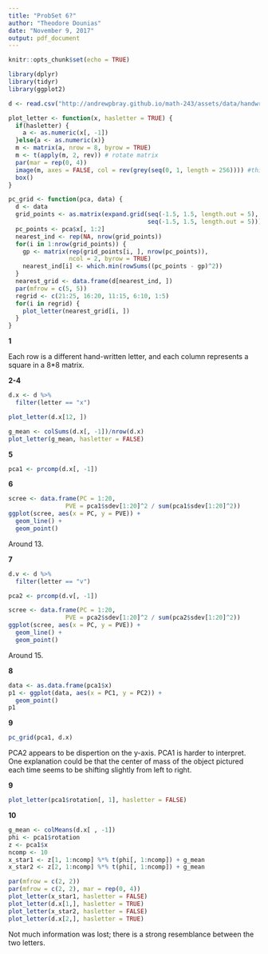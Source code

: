 ```yaml
---
title: "ProbSet 6?"
author: "Theodore Dounias"
date: "November 9, 2017"
output: pdf_document
---
```


```r
knitr::opts_chunk$set(echo = TRUE)

library(dplyr)
library(tidyr)
library(ggplot2)

d <- read.csv("http://andrewpbray.github.io/math-243/assets/data/handwritten.csv")

plot_letter <- function(x, hasletter = TRUE) {
  if(hasletter) {
    a <- as.numeric(x[, -1])
  }else{a <- as.numeric(x)}
  m <- matrix(a, nrow = 8, byrow = TRUE)
  m <- t(apply(m, 2, rev)) # rotate matrix
  par(mar = rep(0, 4))
  image(m, axes = FALSE, col = rev(grey(seq(0, 1, length = 256)))) #this should be a divergent palette
  box()
}

pc_grid <- function(pca, data) {
  d <- data
  grid_points <- as.matrix(expand.grid(seq(-1.5, 1.5, length.out = 5), 
                                       seq(-1.5, 1.5, length.out = 5)))
  pc_points <- pca$x[, 1:2]
  nearest_ind <- rep(NA, nrow(grid_points))
  for(i in 1:nrow(grid_points)) {
    gp <- matrix(rep(grid_points[i, ], nrow(pc_points)), 
                 ncol = 2, byrow = TRUE)
    nearest_ind[i] <- which.min(rowSums((pc_points - gp)^2))
  }
  nearest_grid <- data.frame(d[nearest_ind, ])
  par(mfrow = c(5, 5))
  regrid <- c(21:25, 16:20, 11:15, 6:10, 1:5)
  for(i in regrid) {
    plot_letter(nearest_grid[i, ])
  }
}
```
    
**1**

Each row is a different hand-written letter, and each column represents a square in a 8*8 matrix.
   
**2-4**
```r
d.x <- d %>%
  filter(letter == "x")

plot_letter(d.x[12, ])

g_mean <- colSums(d.x[, -1])/nrow(d.x)
plot_letter(g_mean, hasletter = FALSE)
```
  
**5**  
```r
pca1 <- prcomp(d.x[, -1])
```
   
**6**
```r
scree <- data.frame(PC = 1:20,
                PVE = pca1$sdev[1:20]^2 / sum(pca1$sdev[1:20]^2))
ggplot(scree, aes(x = PC, y = PVE)) +
  geom_line() + 
  geom_point()
```
Around 13.
    
**7**
```r
d.v <- d %>%
  filter(letter == "v")

pca2 <- prcomp(d.v[, -1])

scree <- data.frame(PC = 1:20,
                PVE = pca2$sdev[1:20]^2 / sum(pca2$sdev[1:20]^2))
ggplot(scree, aes(x = PC, y = PVE)) +
  geom_line() + 
  geom_point()
```
Around 15.
   
**8**
```r
data <- as.data.frame(pca1$x)
p1 <- ggplot(data, aes(x = PC1, y = PC2)) +
  geom_point()
p1
```
**9**
```r
pc_grid(pca1, d.x)
```

PCA2 appears to be dispertion on the y-axis. PCA1 is harder to interpret. One explanation could be that the center of mass of the object pictured each time seems to be shifting slightly from left to right.
   
**9**
```r
plot_letter(pca1$rotation[, 1], hasletter = FALSE)
```
   
**10**
```r
g_mean <- colMeans(d.x[ , -1])
phi <- pca1$rotation
z <- pca1$x
ncomp <- 10
x_star1 <- z[1, 1:ncomp] %*% t(phi[, 1:ncomp]) + g_mean
x_star2 <- z[2, 1:ncomp] %*% t(phi[, 1:ncomp]) + g_mean

par(mfrow = c(2, 2))
par(mfrow = c(2, 2), mar = rep(0, 4))
plot_letter(x_star1, hasletter = FALSE)
plot_letter(d.x[1,], hasletter = TRUE)
plot_letter(x_star2, hasletter = FALSE)
plot_letter(d.x[2,], hasletter = TRUE)
```
   
Not much information was lost; there is a strong resemblance between the two letters.